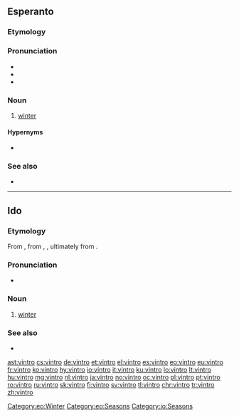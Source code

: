 ==Esperanto==

===Etymology===
{{etyl|gem|eo}}

===Pronunciation===
* {{IPA|/ˈvintro/|lang=eo}}
* {{audio|Eo-vintro.ogg|Audio|lang=eo}}
* {{hyphenation|vin|tro|lang=eo}}

===Noun===
{{eo-head}}

# [[winter]]

====Hypernyms====
* {{l|eo|sezono|gloss=season}}

===See also===
* {{list:seasons/eo}}

[[Category:eo:Winter]]
[[Category:eo:Seasons]]
{{eo BRO|4}}
{{eo GCSE|0}}
{{Universala Vortaro}}

----

==Ido==

===Etymology===
From {{der|io|eo|vintro}}, from {{der|io|en|winter}}, {{der|io|de|Winter}}, ultimately from {{der|io|gem-pro|*wintruz}}.

===Pronunciation===
* {{IPA|/vin.ˈtro/|/vin.ˈtɾɔ/|lang=io}}

===Noun===
{{io-noun|vintr}}

# [[winter]]

===See also===
* {{list:seasons/io}}

[[Category:io:Seasons]]

[[ast:vintro]]
[[cs:vintro]]
[[de:vintro]]
[[et:vintro]]
[[el:vintro]]
[[es:vintro]]
[[eo:vintro]]
[[eu:vintro]]
[[fr:vintro]]
[[ko:vintro]]
[[hy:vintro]]
[[io:vintro]]
[[it:vintro]]
[[ku:vintro]]
[[lo:vintro]]
[[lt:vintro]]
[[hu:vintro]]
[[mg:vintro]]
[[nl:vintro]]
[[ja:vintro]]
[[no:vintro]]
[[oc:vintro]]
[[pl:vintro]]
[[pt:vintro]]
[[ro:vintro]]
[[ru:vintro]]
[[sk:vintro]]
[[fi:vintro]]
[[sv:vintro]]
[[tl:vintro]]
[[chr:vintro]]
[[tr:vintro]]
[[zh:vintro]]